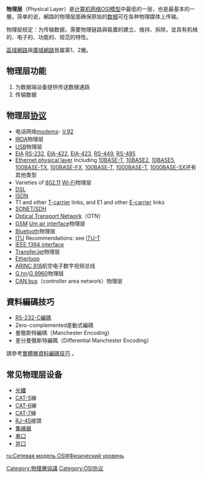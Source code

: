 {{unreferenced|time=2015-09-12T05:33:22+00:00}}
 
{{noteTA
|T=zh-hans:物理层; zh-hant:實體層;
|1=zh-hans:应用层; zh-hant:應用層;
|2=zh-hans:表示层; zh-hant:表現層;
|3=zh-hans:会话层; zh-hant:會議層;
|4=zh-hans:传输层; zh-hant:傳輸層;
|5=zh-hans:网络层; zh-hant:網路層;
|6=zh-hans:数据链路层;zh-hk:資料鏈結層;zh-tw:資料連結層;
|7=zh-hans:物理层; zh-hant:實體層;
|G1=IT
|G2=通訊學
}}
{{各地中文名
|zh-tw=實體層
|zh-cn=物理层
}}
{{OSI模型}}

'''物理层'''（Physical Layer）是[[计算机网络|计算机网络]][[OSI模型|OSI模型]]中最低的一层，也是最基本的一層。简单的说，網路的物理层面确保原始的[[数据|数据]]可在各种物理媒体上传输。

物理层规定：为传输数据，需要物理链路與裝置的建立、维持、拆除，並具有机械的、电子的、功能的、规范的特性。

[[區域網路|區域網路]]與[[廣域網路|廣域網路]]皆屬第1、2層。

== 物理层功能 ==
# 为数据端设备提供传送数据通路
# 传输数据

== 物理层[[协议_(计算机)|协议]] ==

* 电话网络[[modems|modems]]- [[V.92|V.92]]
* [[Infrared_Data_Association|IRDA]]物理层
* [[USB|USB]]物理层
* [[Electronic_Industries_Alliance|EIA]] [[RS-232|RS-232]], [[EIA-422|EIA-422]], [[RS-423|EIA-423]], [[RS-449|RS-449]], [[RS-485|RS-485]]
* [[Ethernet_physical_layer|Ethernet physical layer]] Including [[10BASE-T|10BASE-T]], [[10BASE2|10BASE2]], [[10BASE5|10BASE5]], [[100BASE-TX|100BASE-TX]], [[100BASE-FX|100BASE-FX]], [[100BASE-T|100BASE-T]], [[1000BASE-T|1000BASE-T]], [[1000BASE-SX|1000BASE-SX]]还有其他类型
* Varieties of [[802.11|802.11]] [[Wi-Fi|Wi-Fi]]物理层
* [[Digital_subscriber_line|DSL]]
* [[Integrated_Services_Digital_Network|ISDN]]
* T1 and other [[T-carrier|T-carrier]] links, and E1 and other [[E-carrier|E-carrier]] links
* [[synchronous_optical_network|SONET/SDH]]
* [[Optical_Transport_Network|Optical Transport Network]]（OTN）
* [[GSM|GSM]] [[Um_air_interface|Um air interface]]物理层
* [[Bluetooth|Bluetooth]]物理层
* [[International_Telecommunication_Union|ITU]] Recommendations: see [[ITU-T|ITU-T]]
* [[IEEE_1394_interface|IEEE 1394 interface]]
* [[TransferJet|TransferJet]]物理层
* [[Etherloop|Etherloop]]
* [[ARINC_818|ARINC 818]]航空电子数字视频总线
* [[G.hn|G.hn]]/[[G.9960|G.9960]]物理层
* [[CAN_bus|CAN bus]]（controller area network）物理层

== 資料編碼技巧 ==
* [[RS-232-C編碼|RS-232-C編碼]]
* Zero-complemented差動式編碼
* 曼徹斯特編碼（Manchester Encoding）
* 差分曼徹斯特編碼（Differential Manchester Encoding）

請參考[http://www.cs.nthu.edu.tw/~nfhuang/chap02.htm 實體層資料編碼技巧] {{Wayback|url=http://www.cs.nthu.edu.tw/~nfhuang/chap02.htm |date=20210419094439 }}。

== 常见物理层设备 ==

* [[光纖|光纖]]
* [[CAT-5|CAT-5]]線
* [[CAT-6|CAT-6]]線
* [[CAT-7|CAT-7]]線
* [[RJ-45|RJ-45]]接頭
* [[集線器|集線器]]
* [[串口|串口]]
* [[并口|并口]]

[[Category:物理層協議|Category:物理層協議]]
[[Category:OSI协议|Category:OSI协议]]

[[ru:Сетевая_модель_OSI#Физический_уровень|ru:Сетевая модель OSI#Физический уровень]]